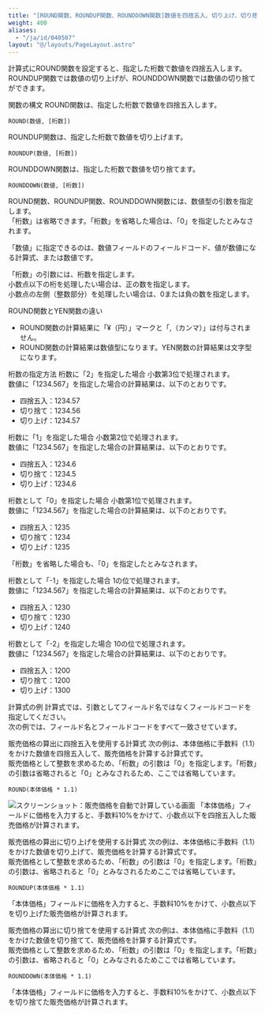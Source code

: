 ```yaml
---
title: "[ROUND関数、ROUNDUP関数、ROUNDDOWN関数]数値を四捨五入、切り上げ、切り捨てする"
weight: 400
aliases:
  - "/ja/id/040507"
layout: "@/layouts/PageLayout.astro"
---
```




計算式にROUND関数を設定すると、指定した桁数で数値を四捨五入します。  
ROUNDUP関数では数値の切り上げが、ROUNDDOWN関数では数値の切り捨てができます。

<Heading id="autocalc_round_function_10">関数の構文</Heading>
ROUND関数は、指定した桁数で数値を四捨五入します。

```plaintext {copy=true}
ROUND(数値, [桁数])

```

ROUNDUP関数は、指定した桁数で数値を切り上げます。

```plaintext {copy=true}
ROUNDUP(数値, [桁数])

```

ROUNDDOWN関数は、指定した桁数で数値を切り捨てます。

```plaintext {copy=true}
ROUNDDOWN(数値, [桁数])

```

ROUND関数、ROUNDUP関数、ROUNDDOWN関数には、数値型の引数を指定します。  
「桁数」は省略できます。「桁数」を省略した場合は、「0」を指定したとみなされます。

「数値」に指定できるのは、数値フィールドのフィールドコード、値が数値になる計算式、または数値です。

「桁数」の引数には、桁数を指定します。  
小数点以下の桁を処理したい場合は、正の数を指定します。  
小数点の左側（整数部分）を処理したい場合は、0または負の数を指定します。

<Note>
<Subtitle>ROUND関数とYEN関数の違い</Subtitle>

* ROUND関数の計算結果に「&yen;（円）」マークと「,（カンマ）」は付与されません。
* ROUND関数の計算結果は数値型になります。YEN関数の計算結果は文字型になります。

</Note>

<Heading id="autocalc_round_function_20">桁数の指定方法</Heading>
<Heading level={3} id="autocalc_round_function_2010">桁数に「2」を指定した場合</Heading>
小数第3位で処理されます。  
数値に「1234.567」を指定した場合の計算結果は、以下のとおりです。

* 四捨五入：1234.57
* 切り捨て：1234.56
* 切り上げ：1234.57

<Heading level={3} id="autocalc_round_function_2020">桁数に「1」を指定した場合</Heading>
小数第2位で処理されます。  
数値に「1234.567」を指定した場合の計算結果は、以下のとおりです。

* 四捨五入：1234.6
* 切り捨て：1234.5
* 切り上げ：1234.6

<Heading level={3} id="autocalc_round_function_2030">桁数として「0」を指定した場合</Heading>
小数第1位で処理されます。  
数値に「1234.567」を指定した場合の計算結果は、以下のとおりです。

* 四捨五入：1235
* 切り捨て：1234
* 切り上げ：1235

「桁数」を省略した場合も、「0」を指定したとみなされます。

<Heading level={3} id="autocalc_round_function_2040">桁数として「-1」を指定した場合</Heading>
1の位で処理されます。  
数値に「1234.567」を指定した場合の計算結果は、以下のとおりです。

* 四捨五入：1230
* 切り捨て：1230
* 切り上げ：1240

<Heading level={3} id="autocalc_round_function_2050">桁数として「-2」を指定した場合</Heading>
10の位で処理されます。  
数値に「1234.567」を指定した場合の計算結果は、以下のとおりです。

* 四捨五入：1200
* 切り捨て：1200
* 切り上げ：1300

<Heading id="autocalc_round_function_30">計算式の例</Heading>
計算式では、引数としてフィールド名ではなくフィールドコードを指定してください。  
次の例では、フィールド名とフィールドコードをすべて一致させています。

<Heading level={3} id="autocalc_round_function_3010">販売価格の算出に四捨五入を使用する計算式</Heading>
次の例は、本体価格に手数料（1.1）をかけた数値を四捨五入して、販売価格を計算する計算式です。  
販売価格として整数を求めるため、「桁数」の引数は「0」を指定します。「桁数」の引数は省略されると「0」とみなされるため、ここでは省略しています。

```plaintext {copy=true}
ROUND(本体価格 * 1.1)

```

<Img src="/k/kintone/img-ja/round_function_02.png" alt="スクリーンショット：販売価格を自動で計算している画面" />
「本体価格」フィールドに価格を入力すると、手数料10%をかけて、小数点以下を四捨五入した販売価格が計算されます。

<Heading level={3} id="autocalc_round_function_3020">販売価格の算出に切り上げを使用する計算式</Heading>
次の例は、本体価格に手数料（1.1）をかけた数値を切り上げて、販売価格を計算する計算式です。  
販売価格として整数を求めるため、「桁数」の引数は「0」を指定します。「桁数」の引数は、省略されると「0」とみなされるためここでは省略しています。

```plaintext {copy=true}
ROUNDUP(本体価格 * 1.1)

```

「本体価格」フィールドに価格を入力すると、手数料10%をかけて、小数点以下を切り上げた販売価格が計算されます。

<Heading level={3} id="autocalc_round_function_3030">販売価格の算出に切り捨てを使用する計算式</Heading>
次の例は、本体価格に手数料（1.1）をかけた数値を切り捨てて、販売価格を計算する計算式です。  
販売価格として整数を求めるため、「桁数」の引数は「0」を指定します。「桁数」の引数は、省略されると「0」とみなされるためここでは省略しています。

```plaintext {copy=true}
ROUNDDOWN(本体価格 * 1.1)

```

「本体価格」フィールドに価格を入力すると、手数料10%をかけて、小数点以下を切り捨てた販売価格が計算されます。
